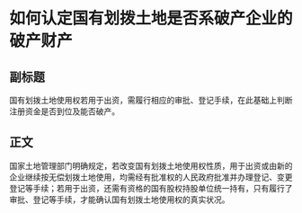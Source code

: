 # 如何认定国有划拨土地是否系破产企业的破产财产
## 副标题
国有划拨土地使用权若用于出资，需履行相应的审批、登记手续，在此基础上判断注册资金是否到位及能否破产。
## 正文
国家土地管理部门明确规定，若改变国有划拨土地使用权性质，用于出资或由新的企业继续按无偿划拨土地使用，均需经有批准权的人民政府批准并办理登记、变更登记等手续；若用于出资，还需有资格的国有股权持股单位统一持有，只有履行了审批、登记等手续，才能确认国有划拨土地使用权的真实状况。